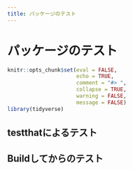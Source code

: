 ```yaml
---
title: パッケージのテスト
---
```


# パッケージのテスト

```r
knitr::opts_chunk$set(eval = FALSE,
                      echo = TRUE,
                      comment = "#> ",
                      collapse = TRUE,
                      warning = FALSE,
                      message = FALSE)
library(tidyverse)
```


## testthatによるテスト

## Buildしてからのテスト


